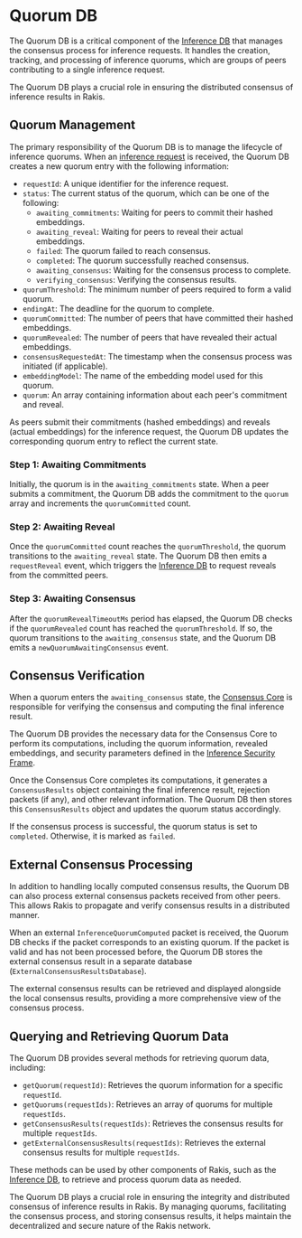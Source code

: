 
# Quorum DB

The Quorum DB is a critical component of the [Inference DB](/inference-db) that manages the consensus process for inference requests. It handles the creation, tracking, and processing of inference quorums, which are groups of peers contributing to a single inference request.

<Callout type="info">
The Quorum DB plays a crucial role in ensuring the distributed consensus of inference results in Rakis.
</Callout>

## Quorum Management

The primary responsibility of the Quorum DB is to manage the lifecycle of inference quorums. When an [inference request](/the-domain/the-domain-inference-request-lifecycle) is received, the Quorum DB creates a new quorum entry with the following information:

- `requestId`: A unique identifier for the inference request.
- `status`: The current status of the quorum, which can be one of the following:
  - `awaiting_commitments`: Waiting for peers to commit their hashed embeddings.
  - `awaiting_reveal`: Waiting for peers to reveal their actual embeddings.
  - `failed`: The quorum failed to reach consensus.
  - `completed`: The quorum successfully reached consensus.
  - `awaiting_consensus`: Waiting for the consensus process to complete.
  - `verifying_consensus`: Verifying the consensus results.
- `quorumThreshold`: The minimum number of peers required to form a valid quorum.
- `endingAt`: The deadline for the quorum to complete.
- `quorumCommitted`: The number of peers that have committed their hashed embeddings.
- `quorumRevealed`: The number of peers that have revealed their actual embeddings.
- `consensusRequestedAt`: The timestamp when the consensus process was initiated (if applicable).
- `embeddingModel`: The name of the embedding model used for this quorum.
- `quorum`: An array containing information about each peer's commitment and reveal.

As peers submit their commitments (hashed embeddings) and reveals (actual embeddings) for the inference request, the Quorum DB updates the corresponding quorum entry to reflect the current state.

<Steps>

### Step 1: Awaiting Commitments

Initially, the quorum is in the `awaiting_commitments` state. When a peer submits a commitment, the Quorum DB adds the commitment to the `quorum` array and increments the `quorumCommitted` count.

### Step 2: Awaiting Reveal

Once the `quorumCommitted` count reaches the `quorumThreshold`, the quorum transitions to the `awaiting_reveal` state. The Quorum DB then emits a `requestReveal` event, which triggers the [Inference DB](/inference-db) to request reveals from the committed peers.

### Step 3: Awaiting Consensus

After the `quorumRevealTimeoutMs` period has elapsed, the Quorum DB checks if the `quorumRevealed` count has reached the `quorumThreshold`. If so, the quorum transitions to the `awaiting_consensus` state, and the Quorum DB emits a `newQuorumAwaitingConsensus` event.

</Steps>

## Consensus Verification

When a quorum enters the `awaiting_consensus` state, the [Consensus Core](/the-domain/the-domain-connections#consensus-core) is responsible for verifying the consensus and computing the final inference result.

The Quorum DB provides the necessary data for the Consensus Core to perform its computations, including the quorum information, revealed embeddings, and security parameters defined in the [Inference Security Frame](/the-domain/the-domain-inference-request-lifecycle#inference-security-frame).

Once the Consensus Core completes its computations, it generates a `ConsensusResults` object containing the final inference result, rejection packets (if any), and other relevant information. The Quorum DB then stores this `ConsensusResults` object and updates the quorum status accordingly.

If the consensus process is successful, the quorum status is set to `completed`. Otherwise, it is marked as `failed`.

## External Consensus Processing

In addition to handling locally computed consensus results, the Quorum DB can also process external consensus packets received from other peers. This allows Rakis to propagate and verify consensus results in a distributed manner.

When an external `InferenceQuorumComputed` packet is received, the Quorum DB checks if the packet corresponds to an existing quorum. If the packet is valid and has not been processed before, the Quorum DB stores the external consensus result in a separate database (`ExternalConsensusResultsDatabase`).

The external consensus results can be retrieved and displayed alongside the local consensus results, providing a more comprehensive view of the consensus process.

## Querying and Retrieving Quorum Data

The Quorum DB provides several methods for retrieving quorum data, including:

- `getQuorum(requestId)`: Retrieves the quorum information for a specific `requestId`.
- `getQuorums(requestIds)`: Retrieves an array of quorums for multiple `requestIds`.
- `getConsensusResults(requestIds)`: Retrieves the consensus results for multiple `requestIds`.
- `getExternalConsensusResults(requestIds)`: Retrieves the external consensus results for multiple `requestIds`.

These methods can be used by other components of Rakis, such as the [Inference DB](/inference-db), to retrieve and process quorum data as needed.

<Callout type="info">
The Quorum DB plays a crucial role in ensuring the integrity and distributed consensus of inference results in Rakis. By managing quorums, facilitating the consensus process, and storing consensus results, it helps maintain the decentralized and secure nature of the Rakis network.
</Callout>